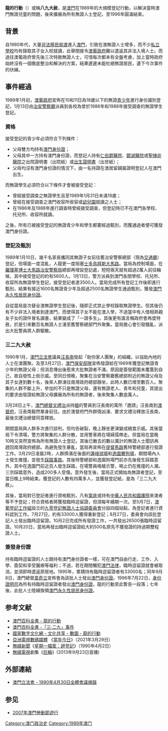 {{distinguish|龍騎兵行動}}
'''龍的行動'''（{{lang-pt|Operação Dragão}}）或稱'''八九大赦'''，是[[澳門|澳門]]在1989年的大規模登記行動，以解決當時澳門無證兒童的問題，後來擴展為所有無證人士登記，至1996年圓滿結束。

==背景==
自1980年代，大量[[非法移民|非法移民]][[偷渡|偷渡]]進入[[澳門|澳門]]，引致在澳無證人士增多，而不少[[私立學校|私立學校]]均有錄取其子女入校就讀，此舉間接令[[澳葡政府|澳葡政府]]難以遣返其非法入境人士。而過往澳葡政府曾先後三次特赦無證人士，可惜每次都未有全盤考慮，加上當時政府始終沒有一個徹底整治和解決的方案，結果遲遲未能杜絕無證居民，遺下今次事件的伏線。

==事件經過==
1989年1月初，[[澳葡政府|澳葡政府]]宣佈在10和11日為18歲以下的無證[[青少年|青少年]]進行身份識別登記，1月13日由[[澳門治安警察局|治安警察廳]]派員到各校為曾於1986年和1988年接受調查的無證學生登記。

===資格===
接受登記的青少年必須符合下列條件：
*父母雙方均持有[[澳門身份證|澳門身份證]]；
*父母其中一方持有澳門身份證，而登記人持有[[仁伯爵醫院|仁伯爵醫院]]、[[鏡湖醫院|鏡湖醫院]]或[[聖辣非醫院|聖辣非醫院]]之出院證明書（出院紙）或[[出生證明書|出生證明書]]（出世紙）；
*父母均沒有澳門身份證的情況下，由一名持證在澳居留親屬證明登記人在澳門出生。

而無證學生必須符合以下條件才會被接受登記：
*曾經接受調查之無證學生且至1989年1月31日未滿18歲；
*曾經在接受調查之澳門收容所收容或[[幼兒園|幼兒園]]就讀之人士；
*在1986年及1988年進行調查時曾經接受調查，但登記時已不在澳門各學校、托兒所、收容所就讀。

之後，所有已被接受登記的無證青少年和學生都要經過甄別，而獲通過者便可獲發澳門身份證。

===登記及甄別===
1989年1月10日，幾千名家長攜同其無證子女前往舊治安警察總部（現為[[澳門治安警察局交通部|交通廳]]）登記，但場面一度混亂，人龍更一度阻塞[[士多鳥拜斯大馬路|士多鳥拜斯大馬路]]。當局為控制場面，在[[羅理基博士大馬路|羅理基博士大馬路]][[治安警察局|治安警察局]]總部再增設登記處，短短兩天就有超過2萬人前往輪候，其中接受登記的約有5600人。1月13日，警方派員到澳門各間學校、托兒所、收容所為無證學生登記，接受登記者達3500人。當局完成所有登記工作後即進行甄別，結果有接近1600名無證青少年及超過2500名無證學生通過甄別，獲發[[澳門身份證|澳門永久性居民身份證]]。 

自從當局是次替全澳無證學生登記後，隨即正式禁止學校錄取無證學生。但其後仍有不少非法入境者到達澳門，而使得其子女不能在澳入學，不過當中有人借相熟親友子女的證件冒名讀書，結果變成了「一證多生」。其後更有謠言稱政府會再度特赦，於是引來數百名無證人士湧至舊警察總部門外聚集。當局擔心會引發騷亂，派出大批警員將人群驅散。

===三二九大赦===
1990年1月，[[澳門立法會_(葡屬澳門)|澳門立法會]]議員[[汪長南|汪長南]]發起「助你家人團聚」的組織，以協助內地的人士在澳團聚。及至3月27日，[[澳門保安部隊|澳門保安部隊]]宣佈發證給在1989年獲登記無證青少年的無證父母；但消息傳出後惹來大批無證者不滿，原因是簽發範圍未覆蓋到自己，故自發性上街示威。至同日傍晚，聚集在治安警察廳舊總部附近的無證父母及其子女達到數十名，後來人群湧往南灣政府總部靜坐，此時人數已增至數百人。聚集的人群不斷上升，參加的不只是無證父母，還有無證老人、青年和兒童，其提出的要求由發證給無證父母擴展為所有的無證者，後來聚集人數逾萬人。

3月28日上午，[[澳門總督|澳門總督]][[文禮治|文禮治]]派持[[槍|槍]]的警員到汪長南的寓所「邀請」汪長南到[[澳督府|澳督府]]，汪長南毅然單身前往。由於澳督府門外群情凶湧、要求文禮治釋放汪長南，最後文禮治總督同意釋放。

期間當局與人群多次進行談判，但均告破裂，晚上靜坐更演變成絕食示威。其後當局下令清場，警方將聚集的人群分散，並用警車將在場婦孺帶走。但當局在當晚10時又突然宣佈為所有無證人士登記，其後已散去的數以萬計的無證人士聞訊再趕回南灣政府總部。為避免發生暴亂，當局再宣佈在[[提督馬路|提督馬路]]舊特警總部進行發證工作。3月29日凌晨2時，人群擠滿在後面的[[蓮峰球場|蓮峰球場]]和[[逸園賽狗場|逸園賽狗場]]，期間場內人士發生推撞，並發生[[踩踏事故|踩踏事故]]。其後特警總部和逸園狗場門前亦先後發生踩踏意外，其中在逸園門前近百人發生踩踏，在場警員鳴槍示警，喝止仍在推撞的人潮。三宗踩踏意外，造成200多人受傷。意外發生後，當局正式開始為無證者登記，至當日晚上9時結束。獲登記的人數有四萬多人，並獲發登記紙，是為「三二九大赦」。

其後，當局對已登記者進行資格甄別，凡有[[案底|案底]]或持有[[中華人民共和國護照|中華人民共和國護照]]來澳者等不予登記；符合資格者將獲發臨時逗留證，但須每年續期一次。至5月7日，[[澳葡登記工作組|澳葡登記工作組]]設立的[[九零登記無證人士協調委員會|九零登記無證人士協調委員會]]分設四個站點，為登記者進行資料認別工作。7月27日，約有33000人獲得重新登記；8月27日，委員會向該批登記人士發出臨時逗留證。10月2日完成所有發證工作，一共發出26500張臨時逗留證。10月20日，當局再發出臨時逗留證給大約500名原先不獲發證的持過期雙程證人士。

===簽發身份證===
持有臨時逗留證的人士跟持有澳門身份證者一樣，可在澳門自由行走、工作、入學、簽契和享受醫療等福利；不過，若在期間觸犯[[澳門法律|澳門法律]]，臨時逗留證就會被取消，並須即時遣返原居地。1995年，累積持有臨時逗留證者有33000名；同年9月8日，澳門總督[[韋奇立|韋奇立]]宣佈會為該批人士發出[[澳門身份證|澳門身份證]]。1996年7月22日，[[身份證明局|身份證明司]]為所有持臨時逗留證者發出[[澳門身份證|澳門身份證]]，龍的行動至此暫告一段落；七年後，此批人士陸續換領[[澳門永久性居民身份證|澳門永久性居民身份證]]。

==参考文献==
<div class="references-small">
*[https://web.archive.org/web/20071010164010/http://www.macaudata.com/macauweb/Encyclopedia/html/45904.htm 澳門百科全書 - 龍的行動]
*[https://web.archive.org/web/20070927002325/http://www.macaudata.com/macauweb/Encyclopedia/html/09901.htm 澳門百科全書 -「三·二九」事件]
*[http://61.142.113.125:8339/datalib/2003/NewEvent/DL/DL-20031220105534 國家數字文化網 - 文化共享 - 數圖 - 龍的行動]{{dead link|date=2018年2月 |bot=InternetArchiveBot |fix-attempted=yes }}
*[[亞洲電視數碼媒體|亞洲電視數碼媒體]] 《[[當年今日|當年今日]]》（2021年3月29日）
*[[無綫新聞|無綫新聞]]《[[星期二檔案|星期一檔案：趕登記]]》（1990年4月2日）
*[[無綫電視|無綫電視]]劇集《[[巨輪|巨輪]]》(2013年9月23日首播)
<references />
</div>

==外部連結==
*[https://web.archive.org/web/20070927092215/http://www.al.gov.mo/lei/col_lei-05/CN/02/c4.htm 澳門立法會 - 1990年4月30日全體會議摘錄]

==参见==
*[[2007年澳門勞動節遊行|2007年澳門勞動節遊行]]

[[Category:澳门政治史|Category:澳门政治史]]
[[Category:1989年澳门|Category:1989年澳门]]
